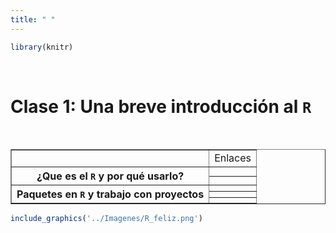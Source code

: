 ```yaml
---
title: " "
---
```


```r

library(knitr)
```

<br>

# Clase 1: Una breve introducción al `R`

<br>

<div class = "row">

<div class = "col-md-6">

<table border="1">
<tr>
 <th></th>
 <td>Enlaces</td>
</tr>

<tr>
 <th rowspan="2">¿Que es el `R` y por qué usarlo?</th>
 <td></td>
</tr>
<tr>
 <td></td>
</tr>

<tr>
 <th rowspan="3">Paquetes en `R` y trabajo con proyectos</th>
 <td></td>
</tr>
<tr>
 <td></td>
</tr>
<tr>
 <td></td>
</tr>

</table>

</div>

<div class = "col-md-6">

```r

include_graphics('../Imagenes/R_feliz.png')
```

</div>

</div>
